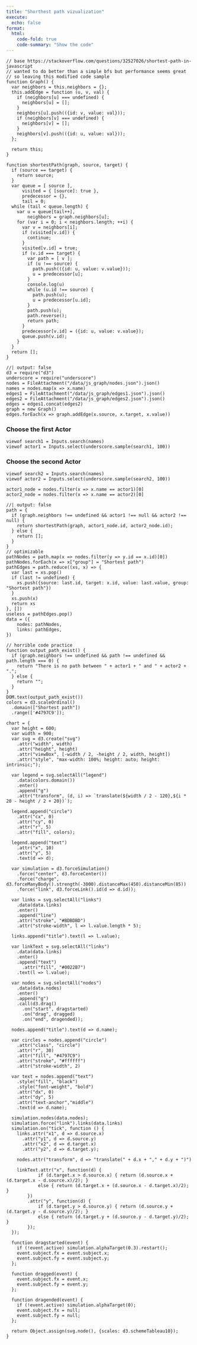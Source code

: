 ```yaml
---
title: "Shorthest path vizualization"
execute:
  echo: false
format:
  html:
    code-fold: true
    code-summary: "Show the code"
---
```


```ojs
// base https://stackoverflow.com/questions/32527026/shortest-path-in-javascript
// wanted to do better than a simple bfs but performance seems great
// so leaving this modified code sample
function Graph() {
  var neighbors = this.neighbors = {};
  this.addEdge = function (u, v, val) {
    if (neighbors[u] === undefined) {
      neighbors[u] = [];
    }
    neighbors[u].push(({id: v, value: val}));
    if (neighbors[v] === undefined) {
      neighbors[v] = [];
    }           
    neighbors[v].push(({id: u, value: val}));
  };

  return this;
}

function shortestPath(graph, source, target) {
  if (source == target) {
    return source;
  }
  var queue = [ source ],
      visited = { [source]: true },
      predecessor = {},
      tail = 0;
  while (tail < queue.length) {
    var u = queue[tail++],
        neighbors = graph.neighbors[u];
    for (var i = 0; i < neighbors.length; ++i) {
      var v = neighbors[i];
      if (visited[v.id]) {
        continue;
      }
      visited[v.id] = true;
      if (v.id === target) {
        var path = [ v ];
        if (u !== source) {
          path.push(({id: u, value: v.value}));
          u = predecessor[u]; 
        }
        console.log(u)
        while (u.id !== source) {
          path.push(u);
          u = predecessor[u.id];          
        }
        path.push(u);
        path.reverse();
        return path;
      }
      predecessor[v.id] = ({id: u, value: v.value});
      queue.push(v.id);
    }
  }
  return [];
}
```


```ojs
//| output: false
d3 = require("d3")
underscore = require("underscore")
nodes = FileAttachment("/data/js_graph/nodes.json").json()
names = nodes.map(x => x.name)
edges1 = FileAttachment("/data/js_graph/edges1.json").json()
edges2 = FileAttachment("/data/js_graph/edges2.json").json()
edges = edges1.concat(edges2)
graph = new Graph()
edges.forEach(x => graph.addEdge(x.source, x.target, x.value))
```

### Choose the first Actor
```ojs
viewof search1 = Inputs.search(names)
viewof actor1 = Inputs.select(underscore.sample(search1, 100))
```

### Choose the second Actor
```ojs
viewof search2 = Inputs.search(names)
viewof actor2 = Inputs.select(underscore.sample(search2, 100))
```

```ojs
actor1_node = nodes.filter(x => x.name == actor1)[0]
actor2_node = nodes.filter(x => x.name == actor2)[0]
```

```ojs
//| output: false
path = {
  if (graph.neighbors !== undefined && actor1 !== null && actor2 !== null) {
    return shortestPath(graph, actor1_node.id, actor2_node.id);
  } else {
    return [];
  }
}
// optimizable
pathNodes = path.map(x => nodes.filter(y => y.id == x.id)[0])
pathNodes.forEach(x => x["group"] = "Shortest path")
pathEdges = path.reduce((xs, x) => {
  var last = xs.pop()
  if (last != undefined) {
    xs.push({source: last.id, target: x.id, value: last.value, group: "Shortest path"})
  }
  xs.push(x)
  return xs
}, [])
useless = pathEdges.pop()
data = ({
    nodes: pathNodes,
    links: pathEdges,
})
```

```ojs
// horrible code practice
function output_path_exist() {
  if (graph.neighbors !== undefined && path !== undefined && path.length === 0) {
    return "There is no path between " + actor1 + " and " + actor2 + ".";
  } else {
    return "";
  }
}
DOM.text(output_path_exist())
colors = d3.scaleOrdinal()
  .domain(["Shortest path"])
  .range(['#4797C9']);
```

```ojs
chart = {
  var height = 600;
  var width = 900;
  var svg = d3.create("svg")
    .attr("width", width)
    .attr("height", height)
    .attr("viewBox", [-width / 2, -height / 2, width, height])
    .attr("style", "max-width: 100%; height: auto; height: intrinsic;");

  var legend = svg.selectAll("legend")
    .data(colors.domain())
    .enter()
    .append("g") 
    .attr("transform", (d, i) => `translate(${width / 2 - 120},${i * 20 - height / 2 + 20})`); 

  legend.append("circle")
    .attr("cx", 0)
    .attr("cy", 0)
    .attr("r", 5)
    .attr("fill", colors);

  legend.append("text")
    .attr("x", 10)
    .attr("y", 5)
    .text(d => d);

  var simulation = d3.forceSimulation()
    .force("center", d3.forceCenter())
    .force("charge", d3.forceManyBody().strength(-3000).distanceMax(450).distanceMin(85))
    .force("link", d3.forceLink().id(d => d.id));

  var links = svg.selectAll("links")
    .data(data.links)
    .enter()
    .append("line")
    .attr("stroke", "#BDBDBD")
    .attr("stroke-width", l => l.value.length * 5);

  links.append("title").text(l => l.value);

  var linkText = svg.selectAll("links")
    .data(data.links)
    .enter()
    .append("text")
	  .attr("fill", "#0022B7")
    .text(l => l.value);

  var nodes = svg.selectAll("nodes")
    .data(data.nodes)
    .enter()
    .append("g")
    .call(d3.drag()
      .on("start", dragstarted)
      .on("drag", dragged)
      .on("end", dragended));

  nodes.append("title").text(d => d.name);

  var circles = nodes.append("circle")
    .attr("class", "circle")
    .attr("r", 30)
    .attr("fill", "#4797C9")
    .attr("stroke", "#ffffff")
    .attr("stroke-width", 2)

  var text = nodes.append("text")
    .style("fill", "black")
    .style("font-weight", "bold")
    .attr("dx", 0)
    .attr("dy", 5)
    .attr("text-anchor","middle")
    .text(d => d.name);

  simulation.nodes(data.nodes);
  simulation.force("link").links(data.links)
  simulation.on("tick", function () {
    links.attr("x1", d => d.source.x)
      .attr("y1", d => d.source.y)
      .attr("x2", d => d.target.x)
      .attr("y2", d => d.target.y);

    nodes.attr("transform", d => "translate(" + d.x + "," + d.y + ")")

    linkText.attr("x", function(d) {
	        if (d.target.x > d.source.x) { return (d.source.x + (d.target.x - d.source.x)/2); }
	        else { return (d.target.x + (d.source.x - d.target.x)/2); }
	    })
	    .attr("y", function(d) {
	        if (d.target.y > d.source.y) { return (d.source.y + (d.target.y - d.source.y)/2); }
	        else { return (d.target.y + (d.source.y - d.target.y)/2); }
	    });
  });

  function dragstarted(event) {
    if (!event.active) simulation.alphaTarget(0.3).restart();
    event.subject.fx = event.subject.x;
    event.subject.fy = event.subject.y;
  };
  
  function dragged(event) {
    event.subject.fx = event.x;
    event.subject.fy = event.y;
  };
  
  function dragended(event) {
    if (!event.active) simulation.alphaTarget(0);
    event.subject.fx = null;
    event.subject.fy = null;
  };

  return Object.assign(svg.node(), {scales: d3.schemeTableau10});
}
```


